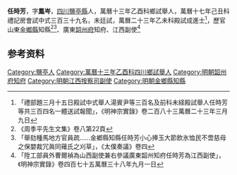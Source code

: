 {{明清人物信息框
| 姓名 =任時芳
| 圖片名稱=  
| 圖片大小 = 220px
| 圖片說明 =  
| 最高職務 = 江西副使
| 國家 = 大明
| 爵位 =
| 籍貫 = [[四川|四川]][[鹽亭縣|鹽亭縣]]
| 字號 =  
| 諡號 = 
| 出生日期 = 嘉靖42年癸亥四月十八日（1563年5月9日）
| 出生地點 =
| 逝世日期 = ？年？月？日 
| 逝世地點 = 
| 墓葬 = 
| 配偶 =  
| 親屬 = 曾祖任榮信、祖任端〔舉正〕、父任纘〔教諭〕
| 出身 = 
* 萬曆十三年乙酉科四川鄉試舉人
* 萬曆十七年己丑科會試中式
* 萬曆二十三年乙未科進士
| 經歷 = 
| 著作 =  
*
*
*
}}
'''任時芳'''{{BD|1563年|5月9日|？年||}}，字'''鳳岑'''，[[四川|四川]][[鹽亭縣|鹽亭縣]]人，萬曆十三年乙酉科鄉試舉人，萬曆十七年己丑科禮記房會試中式三百三十九名，未廷試，萬曆二十三年乙未科殿試成進士<ref>「禮部題三月十五日殿試中式舉人湯賓尹等三百名及前科未経殿試舉人任時芳等共三百四名一體送試報聞」，《明神宗實錄》卷二百八十三萬曆二十三年三月九日</ref>，歷官山東[[金鄉縣|金鄉縣]]知縣<ref>《周季平先生文集》卷八第22頁</ref><ref>「舉劾種馬地方官員疏……金鄕縣知縣任時芳小心捧玉大節飲氷恤民不啻慈母之保嬰裁冗眞同薙氏之刈草」，《太僕奏議》卷四</ref>、廣東[[韶州府|韶州府]]知府、江西副使<ref>「陞工部員外曹爾禎為山西副使兼右參議廣東韶州知府任時芳為江西副使」，《明神宗實錄》卷四百七十五萬曆三十八年九月一日</ref>

== 参考资料 ==
{{reflist}}

{{start box}}
{{s-off}}
{{s-before|[[陸仁|陸仁]]}}
{{s-title|明朝金鄉縣知縣|萬曆年間}}
{{s-after|[[王堯相|王堯相]]}}
{{end box}}

{{萬曆二十三年乙未科殿試金榜}}
{{明朝人物小作品}}
{{Authority control}}

{{DEFAULTSORT:}}
[[Category:鹽亭人|Category:鹽亭人]]
[[Category:萬曆十三年乙酉科四川鄉試舉人|Category:萬曆十三年乙酉科四川鄉試舉人]]
[[Category:明朝韶州府知府|Category:明朝韶州府知府]]
[[Category:明朝江西按察司副使|Category:明朝江西按察司副使]]
[[Category:明朝金鄉縣知縣|Category:明朝金鄉縣知縣]]